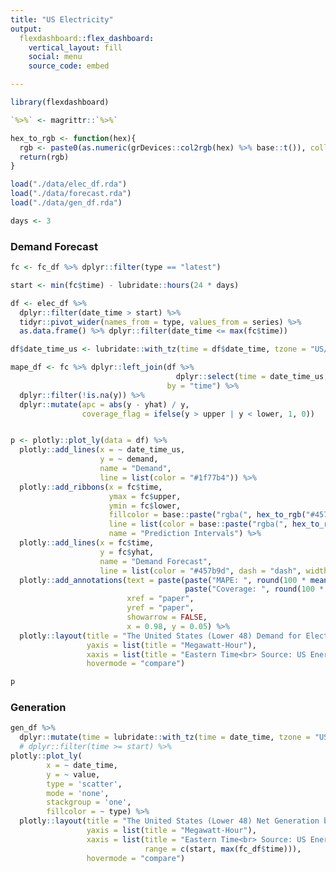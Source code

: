 ```yaml
---
title: "US Electricity"
output: 
  flexdashboard::flex_dashboard:
    vertical_layout: fill
    social: menu
    source_code: embed

---
```


```r
library(flexdashboard)

`%>%` <- magrittr::`%>%`

hex_to_rgb <- function(hex){
  rgb <- paste0(as.numeric(grDevices::col2rgb(hex) %>% base::t()), collapse = ",")
  return(rgb) 
}

load("./data/elec_df.rda")
load("./data/forecast.rda")
load("./data/gen_df.rda")

days <- 3
```

### Demand Forecast

```r

fc <- fc_df %>% dplyr::filter(type == "latest")

start <- min(fc$time) - lubridate::hours(24 * days)

df <- elec_df %>% 
  dplyr::filter(date_time > start) %>%
  tidyr::pivot_wider(names_from = type, values_from = series) %>%
  as.data.frame() %>% dplyr::filter(date_time <= max(fc$time))

df$date_time_us <- lubridate::with_tz(time = df$date_time, tzone = "US/Eastern")

mape_df <- fc %>% dplyr::left_join(df %>% 
                                     dplyr::select(time = date_time_us, y = demand), 
                                   by = "time") %>%
  dplyr::filter(!is.na(y)) %>%
  dplyr::mutate(apc = abs(y - yhat) / y,
                coverage_flag = ifelse(y > upper | y < lower, 1, 0))


p <- plotly::plot_ly(data = df) %>%
  plotly::add_lines(x = ~ date_time_us,
                    y = ~ demand,
                    name = "Demand",
                    line = list(color = "#1f77b4")) %>%
  plotly::add_ribbons(x = fc$time, 
                      ymax = fc$upper,
                      ymin = fc$lower,
                      fillcolor = base::paste("rgba(", hex_to_rgb("#457b9d"),",0.2)", sep = ""),
                      line = list(color = base::paste("rgba(", hex_to_rgb("#457b9d"),",0.4)", sep = "")),
                      name = "Prediction Intervals") %>%
  plotly::add_lines(x = fc$time,
                    y = fc$yhat,
                    name = "Demand Forecast",
                    line = list(color = "#457b9d", dash = "dash", width = 2)) %>%
  plotly::add_annotations(text = paste(paste("MAPE: ", round(100 * mean(mape_df$apc), 2), "%", sep = ""), 
                                       paste("Coverage: ", round(100 * (nrow(mape_df) - sum(mape_df$coverage_flag) )/ nrow(mape_df), 2), "%", sep = ""), sep = "<br>"),
                          xref = "paper",
                          yref = "paper", 
                          showarrow = FALSE,
                          x = 0.98, y = 0.05) %>% 
  plotly::layout(title = "The United States (Lower 48) Demand for Electricity Forecast",
                 yaxis = list(title = "Megawatt-Hour"),
                 xaxis = list(title = "Eastern Time<br> Source: US Energy Information Administration"),
                 hovermode = "compare") 

p
```

### Generation

```r

gen_df %>% 
  dplyr::mutate(time = lubridate::with_tz(time = date_time, tzone = "US/Eastern")) %>%
  # dplyr::filter(time >= start) %>%
plotly::plot_ly(
        x = ~ date_time, 
        y = ~ value,
        type = 'scatter', 
        mode = 'none', 
        stackgroup = 'one', 
        fillcolor = ~ type) %>%
  plotly::layout(title = "The United States (Lower 48) Net Generation by Energy Source",
                 yaxis = list(title = "Megawatt-Hour"),
                 xaxis = list(title = "Eastern Time<br> Source: US Energy Information Administration",
                              range = c(start, max(fc_df$time))),
                 hovermode = "compare") 
```

